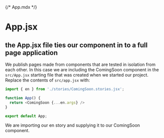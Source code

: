 {/* App.mdx */}




<Meta of={AppStories} />

# App.jsx
## the App.jsx file ties our component in to a full page application

We publish pages made from components that are tested in isolation from each other. In this case we are including the ComingSoon component in the `src/App.jsx` starting file that was created when we started our project. Replace the contents of `src/app.jsx` with:

```javascript
import { en } from './stories/ComingSoon.stories.jsx';

function App() {
  return <ComingSoon {...en.args} />
}

export default App;
```

We are importing our en story and supplying it to our ComingSoon component.

<Canvas of={AppStories.en} />

<StoryFooter title="Cloudflare" tagline="Publish our application to cloudflare" label="Next" href="/?path=/docs/components-1-3-cloudflare--docs"/>